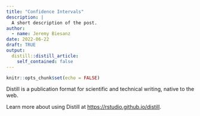 ```yaml
---
title: "Confidence Intervals"
description: |
  A short description of the post.
author:
  - name: Jeremy Biesanz
date: 2022-06-22
draft: TRUE
output:
  distill::distill_article:
    self_contained: false
---
```



```r
knitr::opts_chunk$set(echo = FALSE)
```

Distill is a publication format for scientific and technical writing, native to the web.

Learn more about using Distill at <https://rstudio.github.io/distill>.


